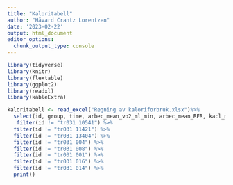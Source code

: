 ```yaml
---
title: "Kaloritabell"
author: "Håvard Crantz Lorentzen"
date: '2023-02-22'
output: html_document
editor_options: 
  chunk_output_type: console
---
```

```r
library(tidyverse)
library(knitr)
library(flextable)
library(ggplot2)
library(readxl)
library(kableExtra)

kaloritabell <- read_excel("Regning av kaloriforbruk.xlsx")%>%
  select(id, group, time, arbec_mean_vo2_ml_min, arbec_mean_RER, kacl_min, kj_min) %>%
   filter(id != "tr031 10541") %>%
  filter(id != "tr031 11421") %>%
  filter(id != "tr031 13404") %>%
  filter(id != "tr031 004") %>%
  filter(id != "tr031 008") %>%
  filter(id != "tr031 001") %>%
  filter(id != "tr031 016") %>%
  filter(id != "tr031 014") %>%
  print()




```